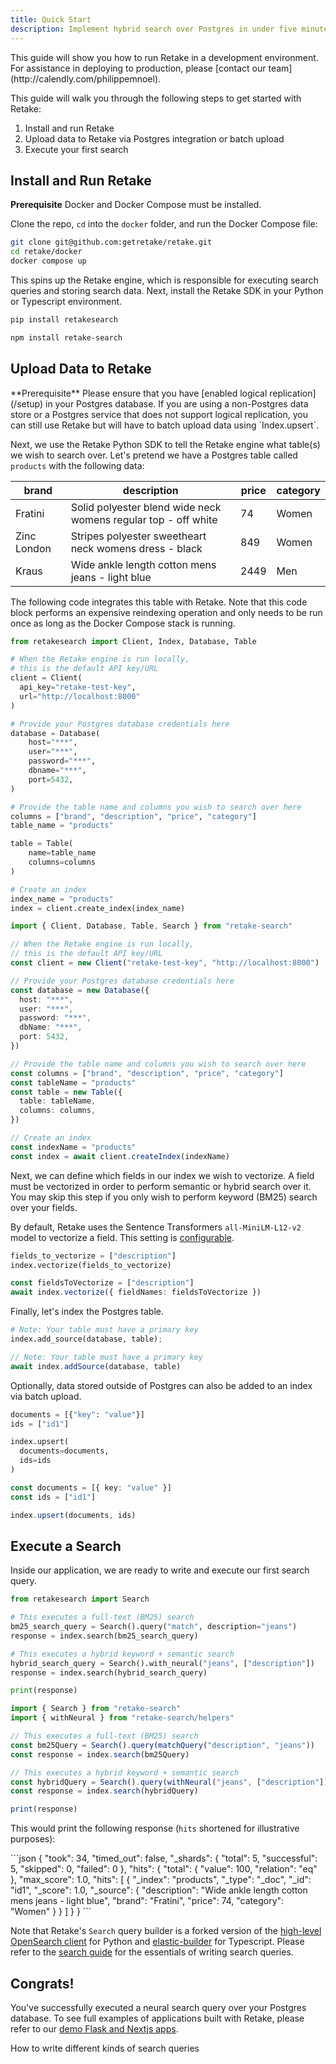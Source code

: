 ```yaml
---
title: Quick Start
description: Implement hybrid search over Postgres in under five minutes
---
```


<Note>
  This guide will show you how to run Retake in a development environment. For
  assistance in deploying to production, please [contact our
  team](http://calendly.com/philippemnoel).
</Note>

This guide will walk you through the following steps to get started with Retake:

1. Install and run Retake
2. Upload data to Retake via Postgres integration or batch upload
3. Execute your first search

## Install and Run Retake

<Info>**Prerequisite** Docker and Docker Compose must be installed.</Info>

Clone the repo, `cd` into the `docker` folder, and run the Docker Compose file:

```bash
git clone git@github.com:getretake/retake.git
cd retake/docker
docker compose up
```

This spins up the Retake engine, which is responsible for executing search queries and storing search data.
Next, install the Retake SDK in your Python or Typescript environment.

<CodeGroup>

```bash Python
pip install retakesearch
```

```bash Typescript
npm install retake-search
```

</CodeGroup>

## Upload Data to Retake

<Info>
  **Prerequisite** Please ensure that you have [enabled logical
  replication](/setup) in your Postgres database. If you are using a
  non-Postgres data store or a Postgres service that does not support logical
  replication, you can still use Retake but will have to batch upload data using
  `Index.upsert`.
</Info>

Next, we use the Retake Python SDK to tell the Retake engine what table(s) we wish to search over. Let's pretend
we have a Postgres table called `products` with the following data:

| brand       | description                                                    | price | category |
| ----------- | -------------------------------------------------------------- | ----- | -------- |
| Fratini     | Solid polyester blend wide neck womens regular top - off white | 74    | Women    |
| Zinc London | Stripes polyester sweetheart neck womens dress - black         | 849   | Women    |
| Kraus       | Wide ankle length cotton mens jeans - light blue               | 2449  | Men      |

The following code integrates this table with Retake. Note that this code block performs an expensive
reindexing operation and only needs to be run once as long as the Docker Compose stack is running.

<CodeGroup>

```python Python
from retakesearch import Client, Index, Database, Table

# When the Retake engine is run locally,
# this is the default API key/URL
client = Client(
  api_key="retake-test-key",
  url="http://localhost:8000"
)

# Provide your Postgres database credentials here
database = Database(
    host="***",
    user="***",
    password="***",
    dbname="***",
    port=5432,
)

# Provide the table name and columns you wish to search over here
columns = ["brand", "description", "price", "category"]
table_name = "products"

table = Table(
    name=table_name
    columns=columns
)

# Create an index
index_name = "products"
index = client.create_index(index_name)
```

```typescript Typescript
import { Client, Database, Table, Search } from "retake-search"

// When the Retake engine is run locally,
// this is the default API key/URL
const client = new Client("retake-test-key", "http://localhost:8000")

// Provide your Postgres database credentials here
const database = new Database({
  host: "***",
  user: "***",
  password: "***",
  dbName: "***",
  port: 5432,
})

// Provide the table name and columns you wish to search over here
const columns = ["brand", "description", "price", "category"]
const tableName = "products"
const table = new Table({
  table: tableName,
  columns: columns,
})

// Create an index
const indexName = "products"
const index = await client.createIndex(indexName)
```

</CodeGroup>

Next, we can define which fields in our index we wish to vectorize. A field must be vectorized in order
to perform semantic or hybrid search over it. You may skip this step if you only wish to perform keyword (BM25)
search over your fields.

By default, Retake uses the Sentence Transformers `all-MiniLM-L12-v2` model to vectorize a field. This setting
is [configurable](/python/index#vectorize).

<CodeGroup>

```python Python
fields_to_vectorize = ["description"]
index.vectorize(fields_to_vectorize)
```

```typescript Typescript
const fieldsToVectorize = ["description"]
await index.vectorize({ fieldNames: fieldsToVectorize })
```

</CodeGroup>

Finally, let's index the Postgres table.

<CodeGroup>

```python Python
# Note: Your table must have a primary key
index.add_source(database, table);
```

```typescript Typescript
// Note: Your table must have a primary key
await index.addSource(database, table)
```

</CodeGroup>

Optionally, data stored outside of Postgres can also be added to an index via batch upload.

<CodeGroup>

```python Python
documents = [{"key": "value"}]
ids = ["id1"]

index.upsert(
  documents=documents,
  ids=ids
)
```

```typescript Typescript
const documents = [{ key: "value" }]
const ids = ["id1"]

index.upsert(documents, ids)
```

</CodeGroup>

## Execute a Search

Inside our application, we are ready to write and execute our first search query.

<CodeGroup>

```python Python
from retakesearch import Search

# This executes a full-text (BM25) search
bm25_search_query = Search().query("match", description="jeans")
response = index.search(bm25_search_query)

# This executes a hybrid keyword + semantic search
hybrid_search_query = Search().with_neural("jeans", ["description"])
response = index.search(hybrid_search_query)

print(response)
```

```typescript Typescript
import { Search } from "retake-search"
import { withNeural } from "retake-search/helpers"

// This executes a full-text (BM25) search
const bm25Query = Search().query(matchQuery("description", "jeans"))
const response = index.search(bm25Query)

// This executes a hybrid keyword + semantic search
const hybridQuery = Search().query(withNeural("jeans", ["description"]))
const response = index.search(hybridQuery)

print(response)
```

</CodeGroup>

This would print the following response (`hits` shortened for illustrative purposes):

<Accordion title="Response Object">
```json 
{
  "took": 34,
  "timed_out": false,
  "_shards": {
    "total": 5,
    "successful": 5,
    "skipped": 0,
    "failed": 0
  },
  "hits": {
    "total": {
      "value": 100,
      "relation": "eq"
    },
    "max_score": 1.0,
    "hits": [
      {
        "_index": "products",
        "_type": "_doc",
        "_id": "id1",
        "_score": 1.0,
        "_source": {
          "description": "Wide ankle length cotton mens jeans - light blue",
          "brand": "Fratini",
          "price": 74,
          "category": "Women"
        }
      }
    ]
  }
}
```
</Accordion>

Note that Retake's `Search` query builder is a forked version of the
[high-level OpenSearch client](https://opensearch.org/docs/latest/clients/python-high-level) for Python and
[elastic-builder](https://elastic-builder.js.org/docs/) for Typescript.
Please refer to the [search guide](search/overview) for the essentials of writing search queries.

## Congrats!

You've successfully executed a neural search query over your Postgres database. To see full examples
of applications built with Retake, please refer to our [demo Flask and Nextjs apps](https://github.com/getretake/retake/tree/main/examples).

<CardGroup cols={2}>
  <Card title="Search Reference" icon="circle-play" href="/search/overview">
    How to write different kinds of search queries
  </Card>
</CardGroup>
